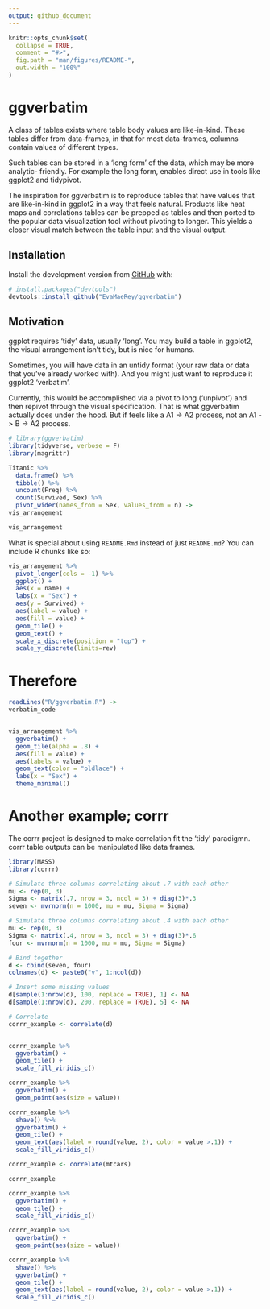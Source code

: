 ```yaml
---
output: github_document
---
```


<!-- README.md is generated from README.Rmd. Please edit that file -->

```r
knitr::opts_chunk$set(
  collapse = TRUE,
  comment = "#>",
  fig.path = "man/figures/README-",
  out.width = "100%"
)
```

# ggverbatim

<!-- badges: start -->
<!-- badges: end -->

A class of tables exists where table body values are like-in-kind. These tables differ from data-frames, in that for most data-frames, columns contain values of different types. 

Such tables can be stored in a 'long form' of the data, which may be more analytic- friendly.  For example the long form, enables direct use in tools like ggplot2 and tidypivot. 

The inspiration for ggverbatim is to reproduce tables that have values that are like-in-kind in ggplot2 in a way that feels natural. Products like heat maps and correlations tables can be prepped as tables and then ported to the popular data visualization tool without pivoting to longer.  This yields a closer visual match between the table input and the visual output. 

## Installation

Install the development version from [GitHub](https://github.com/) with:

``` r
# install.packages("devtools")
devtools::install_github("EvaMaeRey/ggverbatim")
```

## Motivation 

ggplot requires 'tidy' data, usually 'long'.  You may build a table in ggplot2, the visual arrangement isn't tidy, but is nice for humans.

Sometimes, you will have data in an untidy format (your raw data or data that you've already worked with).  And you might just want to reproduce it ggplot2 'verbatim'.  

Currently, this would be accomplished via a pivot to long ('unpivot') and then repivot through the visual specification.  That is what ggverbatim actually does under the hood.  But if feels like a A1 -> A2 process, not an A1 -> B -> A2 process.  



```r
# library(ggverbatim)
library(tidyverse, verbose = F)
library(magrittr)

Titanic %>% 
  data.frame() %>% 
  tibble() %>% 
  uncount(Freq) %>% 
  count(Survived, Sex) %>% 
  pivot_wider(names_from = Sex, values_from = n) ->
vis_arrangement

vis_arrangement
```

What is special about using `README.Rmd` instead of just `README.md`? You can include R chunks like so:

```r
vis_arrangement %>% 
  pivot_longer(cols = -1) %>% 
  ggplot() + 
  aes(x = name) + 
  labs(x = "Sex") + 
  aes(y = Survived) + 
  aes(label = value) + 
  aes(fill = value) + 
  geom_tile() + 
  geom_text() + 
  scale_x_discrete(position = "top") + 
  scale_y_discrete(limits=rev)
```

# Therefore

```r
readLines("R/ggverbatim.R") ->
verbatim_code
```

```r
```


```r
vis_arrangement %>% 
  ggverbatim() +
  geom_tile(alpha = .8) +
  aes(fill = value) +
  aes(labels = value) +
  geom_text(color = "oldlace") + 
  labs(x = "Sex") + 
  theme_minimal() 
```

# Another example; corrr

The corrr project is designed to make correlation fit the 'tidy' paradigmn. corrr table outputs can be manipulated like data frames.

```r
library(MASS)
library(corrr)

# Simulate three columns correlating about .7 with each other
mu <- rep(0, 3)
Sigma <- matrix(.7, nrow = 3, ncol = 3) + diag(3)*.3
seven <- mvrnorm(n = 1000, mu = mu, Sigma = Sigma)

# Simulate three columns correlating about .4 with each other
mu <- rep(0, 3)
Sigma <- matrix(.4, nrow = 3, ncol = 3) + diag(3)*.6
four <- mvrnorm(n = 1000, mu = mu, Sigma = Sigma)

# Bind together
d <- cbind(seven, four)
colnames(d) <- paste0("v", 1:ncol(d))

# Insert some missing values
d[sample(1:nrow(d), 100, replace = TRUE), 1] <- NA
d[sample(1:nrow(d), 200, replace = TRUE), 5] <- NA

# Correlate
corrr_example <- correlate(d)


corrr_example %>% 
  ggverbatim() + 
  geom_tile() + 
  scale_fill_viridis_c()

corrr_example %>% 
  ggverbatim() + 
  geom_point(aes(size = value))

corrr_example %>% 
  shave() %>% 
  ggverbatim() + 
  geom_tile() + 
  geom_text(aes(label = round(value, 2), color = value >.1)) +
  scale_fill_viridis_c()
```


```r
corrr_example <- correlate(mtcars)

corrr_example

corrr_example %>% 
  ggverbatim() + 
  geom_tile() + 
  scale_fill_viridis_c()

corrr_example %>% 
  ggverbatim() + 
  geom_point(aes(size = value))

corrr_example %>% 
  shave() %>% 
  ggverbatim() + 
  geom_tile() + 
  geom_text(aes(label = round(value, 2), color = value >.1)) +
  scale_fill_viridis_c()

```
